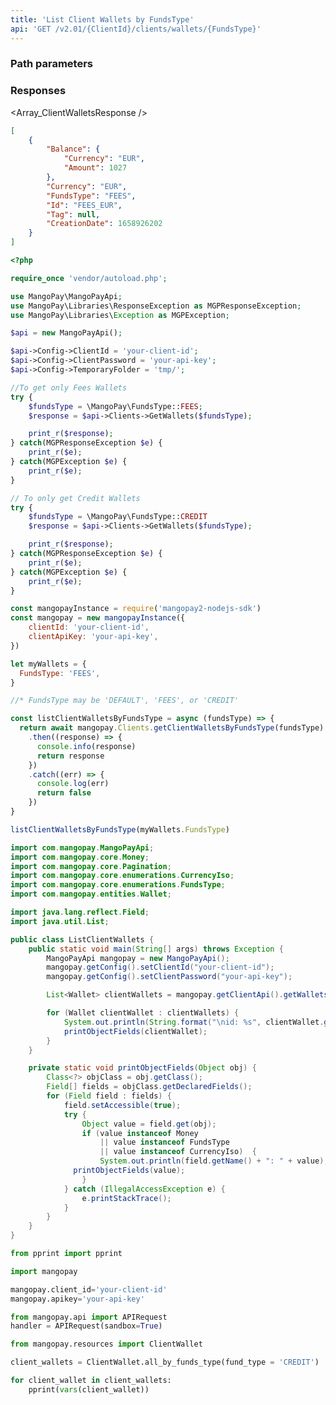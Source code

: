 ```yaml
---
title: 'List Client Wallets by FundsType'  
api: 'GET /v2.01/{ClientId}/clients/wallets/{FundsType}'  
---
```


  

### Path parameters  

<FundsType />  

### Responses  

<AccordionGroup><Accordion title="200">  

<Array_ClientWalletsResponse /></Accordion></AccordionGroup>  

<ResponseExample>  

```json 200  
[
    {
        "Balance": {
            "Currency": "EUR",
            "Amount": 1027
        },
        "Currency": "EUR",
        "FundsType": "FEES",
        "Id": "FEES_EUR",
        "Tag": null,
        "CreationDate": 1658926202
    }
]  

 ```  

</ResponseExample>  

<RequestExample>  
  
```php PHP  
<?php 

require_once 'vendor/autoload.php';

use MangoPay\MangoPayApi;
use MangoPay\Libraries\ResponseException as MGPResponseException;
use MangoPay\Libraries\Exception as MGPException;

$api = new MangoPayApi();

$api->Config->ClientId = 'your-client-id';
$api->Config->ClientPassword = 'your-api-key';
$api->Config->TemporaryFolder = 'tmp/';

//To get only Fees Wallets
try {
    $fundsType = \MangoPay\FundsType::FEES;
    $response = $api->Clients->GetWallets($fundsType);

    print_r($response);
} catch(MGPResponseException $e) {
    print_r($e);
} catch(MGPException $e) {
    print_r($e);
}

// To only get Credit Wallets 
try {
    $fundsType = \MangoPay\FundsType::CREDIT
    $response = $api->Clients->GetWallets($fundsType);

    print_r($response);
} catch(MGPResponseException $e) {
    print_r($e);
} catch(MGPException $e) {
    print_r($e);
}  
```  

  
```javascript NodeJS  
const mangopayInstance = require('mangopay2-nodejs-sdk')
const mangopay = new mangopayInstance({
    clientId: 'your-client-id',
    clientApiKey: 'your-api-key',
})

let myWallets = {
  FundsType: 'FEES',
}

//* FundsType may be 'DEFAULT', 'FEES', or 'CREDIT'

const listClientWalletsByFundsType = async (fundsType) => {
  return await mangopay.Clients.getClientWalletsByFundsType(fundsType)
    .then((response) => {
      console.info(response)
      return response
    })
    .catch((err) => {
      console.log(err)
      return false
    })
}

listClientWalletsByFundsType(myWallets.FundsType)  
```  

```java Java 
import com.mangopay.MangoPayApi;
import com.mangopay.core.Money;
import com.mangopay.core.Pagination;
import com.mangopay.core.enumerations.CurrencyIso;
import com.mangopay.core.enumerations.FundsType;
import com.mangopay.entities.Wallet;

import java.lang.reflect.Field;
import java.util.List;

public class ListClientWallets {
    public static void main(String[] args) throws Exception {
        MangoPayApi mangopay = new MangoPayApi();
        mangopay.getConfig().setClientId("your-client-id");
        mangopay.getConfig().setClientPassword("your-api-key");

        List<Wallet> clientWallets = mangopay.getClientApi().getWallets(FundsType.FEES, new Pagination(1, 100));

        for (Wallet clientWallet : clientWallets) {
            System.out.println(String.format("\nid: %s", clientWallet.getId()));
            printObjectFields(clientWallet);
        }
    }

    private static void printObjectFields(Object obj) {
        Class<?> objClass = obj.getClass();
        Field[] fields = objClass.getDeclaredFields();
        for (Field field : fields) {
            field.setAccessible(true);
            try {
                Object value = field.get(obj);
                if (value instanceof Money 
                    || value instanceof FundsType 
                    || value instanceof CurrencyIso)  {
                    System.out.println(field.getName() + ": " + value);
			  printObjectFields(value);
                }
            } catch (IllegalAccessException e) {
                e.printStackTrace();
            }
        }
    }
}
```
  
```python Python  
from pprint import pprint

import mangopay

mangopay.client_id='your-client-id'
mangopay.apikey='your-api-key'

from mangopay.api import APIRequest
handler = APIRequest(sandbox=True)

from mangopay.resources import ClientWallet

client_wallets = ClientWallet.all_by_funds_type(fund_type = 'CREDIT')

for client_wallet in client_wallets:
    pprint(vars(client_wallet))  
```  

  
</RequestExample>